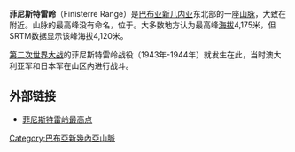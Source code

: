 '''菲尼斯特雷岭'''（Finisterre Range）是[[巴布亚新几内亚|巴布亚新几内亚]]东北部的一座[[山脉|山脉]]，大致在{{coord|5.8|S|146.1|E|}}附近。山脉的最高峰没有命名，位于{{coord|5|57|15|S|146|22|30|E}}。大多数地方认为最高峰[[海拔|海拔]]4,175米，但SRTM数据显示该峰海拔4,120米。

[[第二次世界大战|第二次世界大战]]的菲尼斯特雷岭战役（1943年-1944年）就发生在此，当时澳大利亚军和日本军在山区内进行战斗。

== 外部链接 ==
* [http://www.peakbagger.com/peak.aspx?pid=13043 菲尼斯特雷岭最高点] {{Wayback|url=http://www.peakbagger.com/peak.aspx?pid=13043 |date=20110515050003 }}

{{Oceania-geo-stub}}
[[Category:巴布亞新幾內亞山脈|Category:巴布亞新幾內亞山脈]]